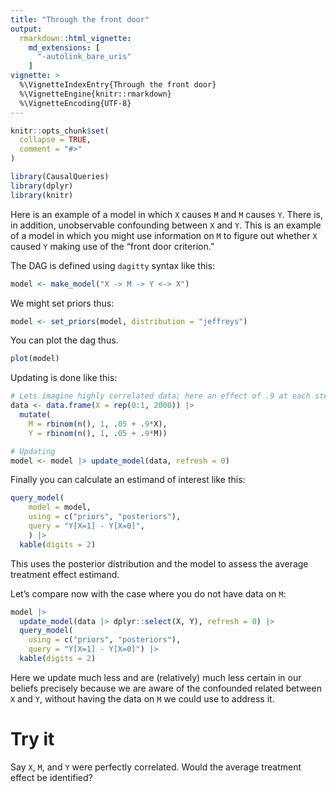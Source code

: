 ```yaml
---
title: "Through the front door"
output: 
  rmarkdown::html_vignette:
    md_extensions: [ 
      "-autolink_bare_uris" 
    ]
vignette: >
  %\VignetteIndexEntry{Through the front door}
  %\VignetteEngine{knitr::rmarkdown}
  %\VignetteEncoding{UTF-8}
---
```


```r
knitr::opts_chunk$set(
  collapse = TRUE,
  comment = "#>"
)
```

```r
library(CausalQueries)
library(dplyr)
library(knitr)
```

Here is an example of a model in which `X` causes `M` and  `M` causes `Y`. There is, in addition, unobservable confounding between `X` and `Y`. This is an example of a model in which you might use information on `M` to figure out whether `X` caused `Y` making use of the "front door criterion."

The DAG is defined using `dagitty` syntax like this:

```r
model <- make_model("X -> M -> Y <-> X")
```

We might set priors thus:

```r
model <- set_priors(model, distribution = "jeffreys")
```

You can plot the dag thus. 

```r
plot(model)
```


Updating is done like this:


```r
# Lets imagine highly correlated data; here an effect of .9 at each step
data <- data.frame(X = rep(0:1, 2000)) |>
  mutate(
    M = rbinom(n(), 1, .05 + .9*X),
    Y = rbinom(n(), 1, .05 + .9*M))

# Updating
model <- model |> update_model(data, refresh = 0)
```

Finally you can calculate an estimand of interest like this:

```r
query_model(
    model = model, 
    using = c("priors", "posteriors"),
    query = "Y[X=1] - Y[X=0]",
    ) |>
  kable(digits = 2)
```

This uses the posterior distribution and the model to assess the average treatment effect estimand. 

Let's compare now with the case where you do not have data on `M`:


```r

model |>
  update_model(data |> dplyr::select(X, Y), refresh = 0) |>
  query_model(
    using = c("priors", "posteriors"),
    query = "Y[X=1] - Y[X=0]") |>
  kable(digits = 2)
```

Here we update much less and are (relatively) much less certain in our beliefs precisely because we are aware of the confounded related between `X` and `Y`, without having the data on `M` we could use to address it.

# Try it

Say `X`, `M`, and `Y` were perfectly correlated. Would the average treatment effect be identified?
